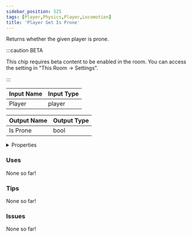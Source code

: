 ```yaml
---
sidebar_position: 525
tags: [Player,Physics,Player,Locomotion]
title: 'Player Get Is Prone'
---
```


Returns whether the given player is prone.

:::caution BETA

This chip requires beta content to be enabled in the room. You can access the setting in "This Room -> Settings".

:::


<EsbSvg />

| Input Name | Input Type |
|-----------|-----------|
| Player | player |

| Output Name | Output Type |
|-----------|-----------|
| Is Prone | bool |


<details>
  <summary>Properties</summary>
  <div>
    <div>
    <table>
      <thead>
        <tr>
          <th>Is beta required?</th>
          <th>✅</th>
        </tr>
        <tr>
          <th>Is this chip a trolling risk?</th>
          <th>❌</th>
        </tr>
        <tr>
          <th>Is this chip a role assignment risk?</th>
          <th>❌</th>
        </tr>
        <tr>
          <th>Chip UUID</th>
          <th>781ccd7b-a399-47dd-a174-fab918cea059</th>
        </tr>
      </thead>
    </table>
    </div>
  </div>
</details>

### Uses

None so far!

### Tips

None so far!

### Issues

None so far!
